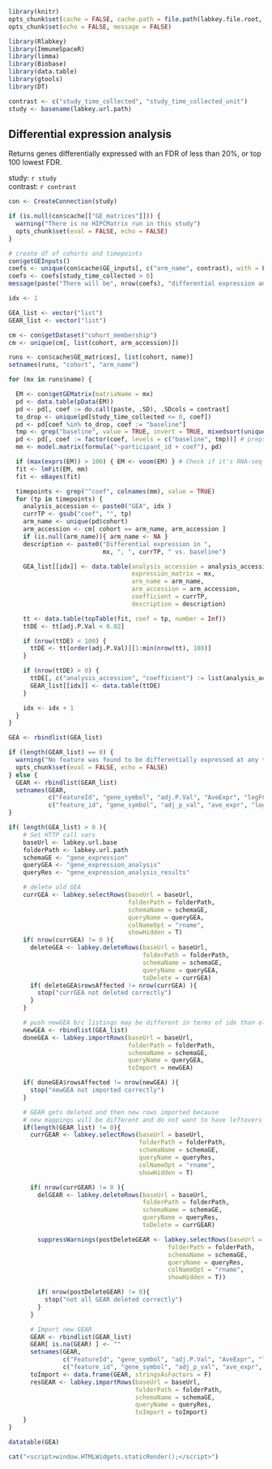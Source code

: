 ```r
library(knitr)
opts_chunk$set(cache = FALSE, cache.path = file.path(labkey.file.root, "cache/DifferentialExpressionAnalysis/"))
opts_chunk$set(echo = FALSE, message = FALSE)
```

```r
library(Rlabkey)
library(ImmuneSpaceR)
library(limma)
library(Biobase)
library(data.table)
library(gtools)
library(DT)
```

```r
contrast <- c("study_time_collected", "study_time_collected_unit")
study <- basename(labkey.url.path)
```

## Differential expression analysis

Returns genes differentially expressed with an FDR of less than 20%, or top 100 lowest FDR.

study: `r study`  
contrast: `r contrast`

```r
con <- CreateConnection(study)

if (is.null(con$cache[["GE_matrices"]])) {
  warning("There is no HIPCMatrix run in this study")
  opts_chunk$set(eval = FALSE, echo = FALSE)
}

# create df of cohorts and timepoints
con$getGEInputs()
coefs <- unique(con$cache$GE_inputs[, c("arm_name", contrast), with = FALSE])
coefs <- coefs[study_time_collected > 0]
message(paste("There will be", nrow(coefs), "differential expression analysis."))
```

```r
idx <- 1

GEA_list <- vector("list")
GEAR_list <- vector("list")

cm <- con$getDataset("cohort_membership")
cm <- unique(cm[, list(cohort, arm_accession)])

runs <- con$cache$GE_matrices[, list(cohort, name)]
setnames(runs, "cohort", "arm_name")

for (mx in runs$name) {

  EM <- con$getGEMatrix(matrixName = mx)
  pd <- data.table(pData(EM))
  pd <- pd[, coef := do.call(paste, .SD), .SDcols = contrast]
  to_drop <- unique(pd[study_time_collected <= 0, coef])
  pd <- pd[coef %in% to_drop, coef := "baseline"]
  tmp <- grep("baseline", value = TRUE, invert = TRUE, mixedsort(unique(pd$coef)))
  pd <- pd[, coef := factor(coef, levels = c("baseline", tmp))] # preps coef col for use in model
  mm <- model.matrix(formula("~participant_id + coef"), pd)

  if (max(exprs(EM)) > 100) { EM <- voom(EM) } # Check if it's RNA-seq or microarrays
  fit <- lmFit(EM, mm)
  fit <- eBayes(fit)

  timepoints <- grep("^coef", colnames(mm), value = TRUE)
  for (tp in timepoints) {
    analysis_accession <- paste0("GEA", idx )
    currTP <- gsub("coef", "", tp)
    arm_name <- unique(pd$cohort)
    arm_accession <- cm[ cohort == arm_name, arm_accession ]
    if (is.null(arm_name)){ arm_name <- NA }
    description <- paste0("Differential expression in ",
                          mx, ", ", currTP, " vs. baseline")

    GEA_list[[idx]] <- data.table(analysis_accession = analysis_accession,
                                  expression_matrix = mx,
                                  arm_name = arm_name,
                                  arm_accession = arm_accession,
                                  coefficient = currTP,
                                  description = description)

    tt <- data.table(topTable(fit, coef = tp, number = Inf))
    ttDE <- tt[adj.P.Val < 0.02]

    if (nrow(ttDE) < 100) {
      ttDE <- tt[order(adj.P.Val)][1:min(nrow(tt), 100)]
    }

    if (nrow(ttDE) > 0) {
      ttDE[, c("analysis_accession", "coefficient") := list(analysis_accession, currTP)]
      GEAR_list[[idx]] <- data.table(ttDE)
    }

    idx <- idx + 1
  }
}

GEA <- rbindlist(GEA_list)

if (length(GEAR_list) == 0) {
  warning("No feature was found to be differentially expressed at any timepoint.")
  opts_chunk$set(eval = FALSE, echo = FALSE)
} else {
  GEAR <- rbindlist(GEAR_list)
  setnames(GEAR,
           c("FeatureId", "gene_symbol", "adj.P.Val", "AveExpr", "logFC", "P.Value", "t"),
           c("feature_id", "gene_symbol", "adj_p_val", "ave_expr", "log_fc", "p_value", "statistic"))
}
```

```r

if( length(GEA_list) > 0 ){
    # Set HTTP call vars
    baseUrl <- labkey.url.base
    folderPath <- labkey.url.path
    schemaGE <- "gene_expression"
    queryGEA <- "gene_expression_analysis"
    queryRes <- "gene_expression_analysis_results"

    # delete old GEA
    currGEA <- labkey.selectRows(baseUrl = baseUrl,
                                 folderPath = folderPath,
                                 schemaName = schemaGE,
                                 queryName = queryGEA,
                                 colNameOpt = "rname",
                                 showHidden = T)
    if( nrow(currGEA) != 0 ){
      deleteGEA <- labkey.deleteRows(baseUrl = baseUrl,
                                     folderPath = folderPath,
                                     schemaName = schemaGE,
                                     queryName = queryGEA,
                                     toDelete = currGEA)
      if( deleteGEA$rowsAffected != nrow(currGEA) ){
        stop("currGEA not deleted correctly")
      }
    }

    # push newGEA b/c listings may be different in terms of idx than old
    newGEA <- rbindlist(GEA_list)
    doneGEA <- labkey.importRows(baseUrl = baseUrl,
                                 folderPath = folderPath,
                                 schemaName = schemaGE,
                                 queryName = queryGEA,
                                 toImport = newGEA)

    if( doneGEA$rowsAffected != nrow(newGEA) ){
      stop("newGEA not imported correctly")
    }

    # GEAR gets deleted and then new rows imported because
    # new mappings will be different and do not want to have leftovers
    if(length(GEAR_list) != 0){
      currGEAR <- labkey.selectRows(baseUrl = baseUrl,
                                    folderPath = folderPath,
                                    schemaName = schemaGE,
                                    queryName = queryRes,
                                    colNameOpt = "rname",
                                    showHidden = T)

      if( nrow(currGEAR) != 0 ){
        delGEAR <- labkey.deleteRows(baseUrl = baseUrl,
                                     folderPath = folderPath,
                                     schemaName = schemaGE,
                                     queryName = queryRes,
                                     toDelete = currGEAR)

        suppressWarnings(postDeleteGEAR <- labkey.selectRows(baseUrl = baseUrl,
                                            folderPath = folderPath,
                                            schemaName = schemaGE,
                                            queryName = queryRes,
                                            colNameOpt = "rname",
                                            showHidden = T))

        if( nrow(postDeleteGEAR) != 0){
          stop("not all GEAR deleted correctly")
        }
      }

      # Import new GEAR
      GEAR <- rbindlist(GEAR_list)
      GEAR[ is.na(GEAR) ] <- ""
      setnames(GEAR,
               c("FeatureId", "gene_symbol", "adj.P.Val", "AveExpr", "logFC", "P.Value", "t"),
               c("feature_id", "gene_symbol", "adj_p_val", "ave_expr", "log_fc", "p_value", "statistic"))
      toImport <- data.frame(GEAR, stringsAsFactors = F)
      resGEAR <- labkey.importRows(baseUrl = baseUrl,
                                   folderPath = folderPath,
                                   schemaName = schemaGE,
                                   queryName = queryRes,
                                   toImport = toImport)
    }
}
```

```r
datatable(GEA)
```

```r
cat("<script>window.HTMLWidgets.staticRender();</script>")
```

